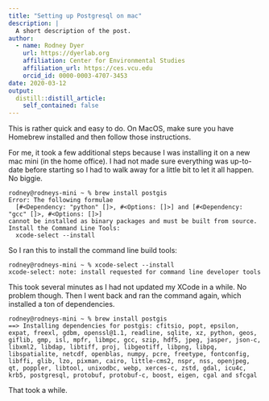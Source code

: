 ```yaml
---
title: "Setting up Postgresql on mac"
description: |
  A short description of the post.
author:
  - name: Rodney Dyer
    url: https://dyerlab.org
    affiliation: Center for Environmental Studies
    affiliation_url: https://ces.vcu.edu
    orcid_id: 0000-0003-4707-3453
date: 2020-03-12
output:
  distill::distill_article:
    self_contained: false
---
```






This is rather quick and easy to do.  On MacOS, make sure you have Homebrew installed and then follow those instructions.  

For me, it took a few additional steps because I was installing it on a new mac mini (in the home office).  I had not made sure everything was up-to-date before starting so I had to walk away for a little bit to let it all happen.  No biggie.

```
rodney@rodneys-mini ~ % brew install postgis
Error: The following formulae
  [#<Dependency: "python" []>, #<Options: []>] and [#<Dependency: "gcc" []>, #<Options: []>]
cannot be installed as binary packages and must be built from source.
Install the Command Line Tools:
  xcode-select --install
```

So I ran this to install the command line build tools:

```
rodney@rodneys-mini ~ % xcode-select --install
xcode-select: note: install requested for command line developer tools
```

This took several minutes as I had not updated my XCode in a while.  No problem though.  Then I went back and ran the command again, which installed a ton of dependencies.

```
rodney@rodneys-mini ~ % brew install postgis  
==> Installing dependencies for postgis: cfitsio, popt, epsilon, expat, freexl, gdbm, openssl@1.1, readline, sqlite, xz, python, geos, giflib, gmp, isl, mpfr, libmpc, gcc, szip, hdf5, jpeg, jasper, json-c, libxml2, libdap, libtiff, proj, libgeotiff, libpng, libpq, libspatialite, netcdf, openblas, numpy, pcre, freetype, fontconfig, libffi, glib, lzo, pixman, cairo, little-cms2, nspr, nss, openjpeg, qt, poppler, libtool, unixodbc, webp, xerces-c, zstd, gdal, icu4c, krb5, postgresql, protobuf, protobuf-c, boost, eigen, cgal and sfcgal
```

That took a while.

 
 
 
